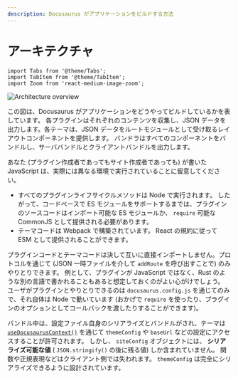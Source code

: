 ```yaml
---
description: Docusaurus がアプリケーションをビルドする方法
---
```


# アーキテクチャ

```mdx-code-block
import Tabs from '@theme/Tabs';
import TabItem from '@theme/TabItem';
import Zoom from 'react-medium-image-zoom';
```

<Zoom>

![Architecture overview](/img/architecture.png)

</Zoom>

この図は、Docusaurus がアプリケーションをどうやってビルドしているかを表しています。 各プラグインはそれぞれのコンテンツを収集し、JSON データを出力します。各テーマは、JSON データをルートモジュールとして受け取るレイアウトコンポーネントを提供します。 バンドラはすべてのコンポーネントをバンドルし、サーババンドルとクライアントバンドルを出力します。

あなた (プラグイン作成者であってもサイト作成者であっても) が書いた JavaScript は、実際には異なる環境で実行されていることに留意してください。

- すべてのプラグインライフサイクルメソッドは Node で実行されます。 したがって、コードベースで ES モジュールをサポートするまでは、プラグインのソースコードはインポート可能な ES モジュールか、 `require` 可能な CommonJS として提供される必要があります。
- テーマコードは Webpack で構築されています。 React の規約に従って ESM として提供されることができます。

プラグインコードとテーマコードは決して互いに直接インポートしません。プロトコルを通じて (JSON 一時ファイルを介して `addRoute` を呼び出すことで) のみやりとりできます。 例として、プラグインが JavaScript ではなく、Rust のような別の言語で書かれることもあると想定しておくのがよい心がけでしょう。 ユーザがプラグインとやりとりできるのは `docusaurus.config.js` を通じてのみで、それ自体は Node で動いています (おかげで `require` を使ったり、プラグインのオプションとしてコールバックを渡したりすることができます)。

バンドル中は、設定ファイル自身のシリアライズとバンドルがされ、テーマは [`useDocusaurusContext()`](../docusaurus-core.mdx#useDocusaurusContext) を通じて `themeConfig` や `baseUrl` などの設定にアクセスすることが許可されます。 しかし、 `siteConfig` オブジェクトには、 **シリアライズ可能な値** ( `JSON.stringify()` の後に残る値) しか含まれていません。 関数や正規表現などはクライアント側では失われます。 `themeConfig` は完全にシリアライズできるように設計されています。
